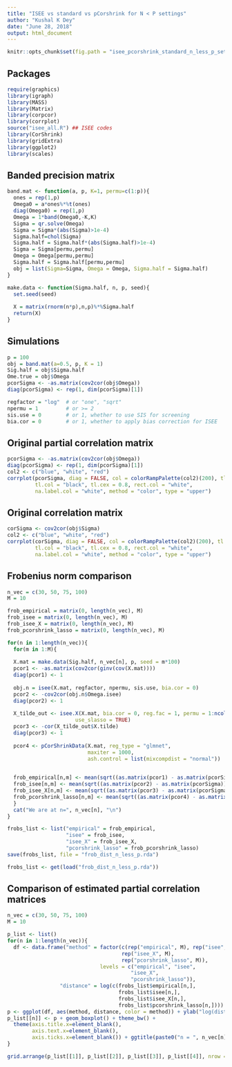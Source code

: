 ```yaml
---
title: "ISEE vs standard vs pCorshrink for N < P settings"
author: "Kushal K Dey"
date: "June 28, 2018"
output: html_document
---
```



```r
knitr::opts_chunk$set(fig.path = "isee_pcorshrink_standard_n_less_p_settings/")
```

## Packages

```r
require(graphics)
library(igraph)
library(MASS) 
library(Matrix)
library(corpcor)
library(corrplot)
source("isee_all.R") ## ISEE codes
library(CorShrink)
library(gridExtra)
library(ggplot2)
library(scales)
```

## Banded precision matrix

```r
band.mat <- function(a, p, K=1, permu=c(1:p)){
  ones = rep(1,p)
  Omega0 = a*ones%*%t(ones)
  diag(Omega0) = rep(1,p)
  Omega = 1*band(Omega0,-K,K)
  Sigma = qr.solve(Omega)
  Sigma = Sigma*(abs(Sigma)>1e-4)
  Sigma.half=chol(Sigma)
  Sigma.half = Sigma.half*(abs(Sigma.half)>1e-4)
  Sigma = Sigma[permu,permu]
  Omega = Omega[permu,permu]
  Sigma.half = Sigma.half[permu,permu]
  obj = list(Sigma=Sigma, Omega = Omega, Sigma.half = Sigma.half)
}

make.data <- function(Sigma.half, n, p, seed){
  set.seed(seed)  
  
  X = matrix(rnorm(n*p),n,p)%*%Sigma.half
  return(X)
}
```

## Simulations

```r
p = 100
obj = band.mat(a=0.5, p, K = 1)
Sig.half = obj$Sigma.half
Ome.true = obj$Omega
pcorSigma <- -as.matrix(cov2cor(obj$Omega))
diag(pcorSigma) <- rep(1, dim(pcorSigma)[1])

regfactor = "log"  # or "one", "sqrt"
npermu = 1         # or >= 2
sis.use = 0        # or 1, whether to use SIS for screening
bia.cor = 0        # or 1, whether to apply bias correction for ISEE
```

## Original partial correlation matrix

```r
pcorSigma <- -as.matrix(cov2cor(obj$Omega))
diag(pcorSigma) <- rep(1, dim(pcorSigma)[1])
col2 <- c("blue", "white", "red")
corrplot(pcorSigma, diag = FALSE, col = colorRampPalette(col2)(200), tl.pos = "td", 
         tl.col = "black", tl.cex = 0.8, rect.col = "white", 
         na.label.col = "white", method = "color", type = "upper")
```

## Original correlation matrix

```r
corSigma <- cov2cor(obj$Sigma)
col2 <- c("blue", "white", "red")
corrplot(corSigma, diag = FALSE, col = colorRampPalette(col2)(200), tl.pos = "td", 
         tl.col = "black", tl.cex = 0.8, rect.col = "white", 
         na.label.col = "white", method = "color", type = "upper")
```

##  Frobenius norm comparison 

```r
n_vec = c(30, 50, 75, 100)
M = 10

frob_empirical = matrix(0, length(n_vec), M)
frob_isee = matrix(0, length(n_vec), M)
frob_isee_X = matrix(0, length(n_vec), M)
frob_pcorshrink_lasso = matrix(0, length(n_vec), M)

for(n in 1:length(n_vec)){
  for(m in 1:M){
  
  X.mat = make.data(Sig.half, n_vec[n], p, seed = m*100)
  pcor1 <- -as.matrix(cov2cor(ginv(cov(X.mat))))
  diag(pcor1) <- 1
  
  obj.n = isee(X.mat, regfactor, npermu, sis.use, bia.cor = 0) 
  pcor2 <- -cov2cor(obj.n$Omega.isee)
  diag(pcor2) <- 1
  
  X_tilde_out <- isee.X(X.mat, bia.cor = 0, reg.fac = 1, permu = 1:ncol(X.mat), 
                      use_slasso = TRUE)
  pcor3 <- -cor(X_tilde_out$X.tilde)
  diag(pcor3) <- 1
  
  pcor4 <- pCorShrinkData(X.mat, reg_type = "glmnet",
                          maxiter = 1000,
                          ash.control = list(mixcompdist = "normal"))

  
  frob_empirical[n,m] <- mean(sqrt((as.matrix(pcor1) - as.matrix(pcorSigma))^2))
  frob_isee[n,m] <- mean(sqrt((as.matrix(pcor2) - as.matrix(pcorSigma))^2))
  frob_isee_X[n,m] <- mean(sqrt((as.matrix(pcor3) - as.matrix(pcorSigma))^2))
  frob_pcorshrink_lasso[n,m] <- mean(sqrt((as.matrix(pcor4) - as.matrix(pcorSigma))^2))
  }
  cat("We are at n=", n_vec[n], "\n")
}

```

```r
frobs_list <- list("empirical" = frob_empirical,
                   "isee" = frob_isee,
                   "isee_X" = frob_isee_X,
                   "pcorshrink_lasso" = frob_pcorshrink_lasso)
save(frobs_list, file = "frob_dist_n_less_p.rda")
```

```r
frobs_list <- get(load("frob_dist_n_less_p.rda"))
```

## Comparison of estimated partial correlation matrices

```r
n_vec = c(30, 50, 75, 100)
M = 10

p_list <- list()
for(n in 1:length(n_vec)){
  df <- data.frame("method" = factor(c(rep("empirical", M), rep("isee", M), 
                                     rep("isee_X", M), 
                                     rep("pcorshrink_lasso", M)), 
                              levels = c("empirical", "isee",
                                        "isee_X",
                                        "pcorshrink_lasso")),
                 "distance" = log(c(frobs_list$empirical[n,],
                                    frobs_list$isee[n,],
                                    frobs_list$isee_X[n,],
                                    frobs_list$pcorshrink_lasso[n,])))
p <- ggplot(df, aes(method, distance, color = method)) + ylab("log(distance)")
p_list[[n]] <- p + geom_boxplot() + theme_bw() +
  theme(axis.title.x=element_blank(),
        axis.text.x=element_blank(),
        axis.ticks.x=element_blank()) + ggtitle(paste0("n = ", n_vec[n], " p = ", 100)) +scale_y_continuous(breaks= pretty_breaks())
}

```

```r
grid.arrange(p_list[[1]], p_list[[2]], p_list[[3]], p_list[[4]], nrow = 2,  ncol=2, as.table=TRUE)
```